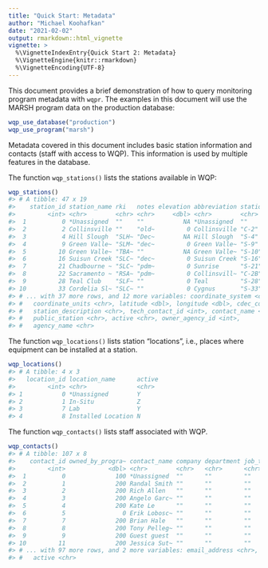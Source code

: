 ```yaml
---
title: "Quick Start: Metadata"
author: "Michael Koohafkan"
date: "2021-02-02"
output: rmarkdown::html_vignette
vignette: >
  %\VignetteIndexEntry{Quick Start 2: Metadata}
  %\VignetteEngine{knitr::rmarkdown}
  %\VignetteEncoding{UTF-8}
---
```




This document provides a brief demonstration of how to query monitoring
program metadata with `wqpr`. The examples in this document will use
the MARSH program data on the production database:


```r
wqp_use_database("production")
wqp_use_program("marsh")
```

Metadata covered in this document includes basic station information
and contacts (staff with access to WQP). This information is used by
multiple features in the database.

The function `wqp_stations()` lists the stations available in WQP:


```r
wqp_stations()
#> # A tibble: 47 x 19
#>    station_id station_name rki   notes elevation abbreviation station_code
#>         <int> <chr>        <chr> <chr>     <dbl> <chr>        <chr>       
#>  1          0 *Unassigned  ""    ""           NA *Unassigned  ""          
#>  2          2 Collinsville ""    "old~         0 Collinsville "C-2"       
#>  3          4 Hill Slough  "SLH~ "Dec~        NA Hill Slough  "S-4"       
#>  4          9 Green Valle~ "SLM~ "dec~         0 Green Valle~ "S-9"       
#>  5         10 Green Valle~ "TBA~ ""           NA Green Valle~ "S-10"      
#>  6         16 Suisun Creek "SLC~ "dec~         0 Suisun Creek "S-16"      
#>  7         21 Chadbourne ~ "SLC~ "pdm~         0 Sunrise      "S-21"      
#>  8         22 Sacramento ~ "RSA~ "pdm~         0 Collinsvill~ "C-2B"      
#>  9         28 Teal Club    "SLF~ ""            0 Teal         "S-28"      
#> 10         33 Cordelia Sl~ "SLC~ ""            0 Cygnus       "S-33"      
#> # ... with 37 more rows, and 12 more variables: coordinate_system <chr>,
#> #   coordinate_units <chr>, latitude <dbl>, longitude <dbl>, cdec_code <chr>,
#> #   station_description <chr>, tech_contact_id <int>, contact_name <chr>,
#> #   public_station <chr>, active <chr>, owner_agency_id <int>,
#> #   agency_name <chr>
```

The function `wqp_locations()` lists station "locations", i.e., places
where equipment can be installed at a station.


```r
wqp_locations()
#> # A tibble: 4 x 3
#>   location_id location_name      active
#>         <int> <chr>              <chr> 
#> 1           0 *Unassigned        Y     
#> 2           1 In-Situ            Z     
#> 3           7 Lab                Y     
#> 4           8 Installed Location N
```

The function `wqp_contacts()` lists staff associated with WQP.


```r
wqp_contacts()
#> # A tibble: 107 x 8
#>    contact_id owned_by_progra~ contact_name company department job_title
#>         <int>            <dbl> <chr>        <chr>   <chr>      <chr>    
#>  1          0              100 *Unassigned  ""      ""         ""       
#>  2          1              200 Randal Smith ""      ""         ""       
#>  3          2              200 Rich Allen   ""      ""         ""       
#>  4          3              200 Angelo Garc~ ""      ""         ""       
#>  5          4              200 Kate Le      ""      ""         ""       
#>  6          5                0 Erik Lobosc~ ""      ""         ""       
#>  7          7              200 Brian Hale   ""      ""         ""       
#>  8          8              200 Tony Pelleg~ ""      ""         ""       
#>  9          9              200 Guest guest  ""      ""         ""       
#> 10         11              200 Jessica Sut~ ""      ""         ""       
#> # ... with 97 more rows, and 2 more variables: email_address <chr>,
#> #   active <chr>
```
